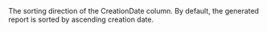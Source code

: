   
<ParamField body="Sort" type="string" >     
The sorting direction of the CreationDate column. By default, the generated report is sorted by ascending creation date.  
</ParamField>